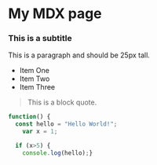# My MDX page

### This is a subtitle

This is a paragraph and should be 25px tall.

- Item One
- Item Two
- Item Three

> This is a block quote.

```js
function() {
  const hello = "Hello World!";
    var x = 1;

  if (x>5) {
    console.log(hello);}
```